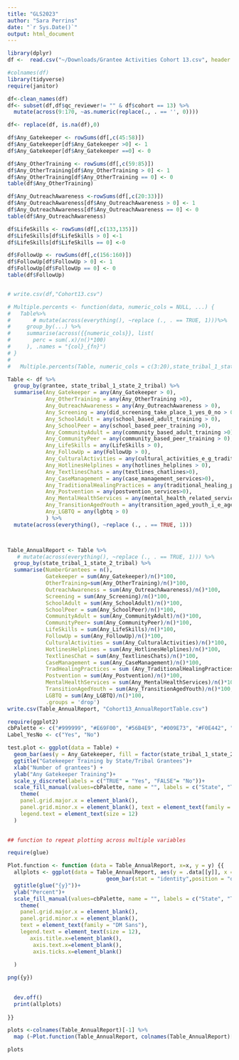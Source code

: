 ```yaml
---
title: "GLS2023"
author: "Sara Perrins"
date: "`r Sys.Date()`"
output: html_document
---
```


```r

library(dplyr)
df <-  read.csv("~/Downloads/Grantee Activities Cohort 13.csv", header = TRUE) 

#colnames(df)
library(tidyverse)
require(janitor)
```

```r
df<-clean_names(df)
df<- subset(df,df$qc_reviewer!= "" & df$cohort == 13) %>%
  mutate(across(9:170, ~as.numeric(replace(., . == '', 0)))) 

df<- replace(df, is.na(df),0)

df$Any_Gatekeeper <- rowSums(df[,c(45:58)])
df$Any_Gatekeeper[df$Any_Gatekeeper >0] <- 1
df$Any_Gatekeeper[df$Any_Gatekeeper ==0] <- 0

df$Any_OtherTraining <- rowSums(df[,c(59:85)])
df$Any_OtherTraining[df$Any_OtherTraining > 0] <- 1
df$Any_OtherTraining[df$Any_OtherTraining == 0] <- 0
table(df$Any_OtherTraining)

df$Any_OutreachAwareness <-rowSums(df[,c(20:33)])
df$Any_OutreachAwareness[df$Any_OutreachAwareness > 0] <- 1
df$Any_OutreachAwareness[df$Any_OutreachAwareness == 0] <- 0
table(df$Any_OutreachAwareness)

df$LifeSkills <- rowSums(df[,c(133,135)])
df$LifeSkills[df$LifeSkills > 0] <-1
df$LifeSkills[df$LifeSkills == 0] <-0

df$FollowUp <- rowSums(df[,c(156:160)])
df$FollowUp[df$FollowUp > 0] <- 1
df$FollowUp[df$FollowUp == 0] <- 0
table(df$FollowUp)


# write.csv(df,"Cohort13.csv")
```



```r

# Multiple.percents <- function(data, numeric_cols = NULL, ...) {
#   Table%>%   
#       # mutate(across(everything(), ~replace (., . == TRUE, 1)))%>%
#     group_by(...) %>%
#     summarise(across({{numeric_cols}}, list(
#       perc = sum(.x)/n()*100)
#     ), .names = "{col}_{fn}")
# }
# 
#   Multiple.percents(Table, numeric_cols = c(3:20),state_tribal_1_state_2_tribal)

Table <- df %>% 
  group_by(grantee, state_tribal_1_state_2_tribal) %>% 
  summarise(Any_Gatekeeper = any(Any_Gatekeeper > 0), 
            Any_OtherTraining = any(Any_OtherTraining >0), 
            Any_OutreachAwareness = any(Any_OutreachAwareness > 0),
            Any_Screening = any(did_screening_take_place_1_yes_0_no > 0),
            Any_SchoolAdult = any(school_based_adult_training > 0),
            Any_SchoolPeer = any(school_based_peer_training >0),
            Any_CommunityAdult = any(community_based_adult_training >0),
            Any_CommunityPeer = any(community_based_peer_training > 0),
            Any_LifeSkills = any(LifeSkills > 0),
            Any_FollowUp = any(FollowUp > 0),
            Any_CulturalActivities = any(cultural_activities_e_g_traditional_arts_and_crafts > 0),
            Any_HotlinesHelplines = any(hotlines_helplines > 0),
            Any_TextlinesChats = any(textlines_chatlines>0),
            Any_CaseManagement = any(case_management_services>0),
            Any_TraditionalHealingPractices = any(traditional_healing_practices >0),
            Any_Postvention = any(postvention_services>0),
            Any_MentalHealthServices = any(mental_health_related_services >0),
            Any_TransitionAgedYouth = any(transition_aged_youth_i_e_ages_18_24 >0),
            Any_LGBTQ = any(lgbtq > 0)
            ) %>% 
  mutate(across(everything(), ~replace (., . == TRUE, 1)))



Table_AnnualReport <- Table %>% 
   # mutate(across(everything(), ~replace (., . == TRUE, 1))) %>%
  group_by(state_tribal_1_state_2_tribal) %>%
  summarise(NumberGrantees = n(), 
            Gatekeeper = sum(Any_Gatekeeper)/n()*100,
            OtherTraining=sum(Any_OtherTraining)/n()*100,
            OutreachAwareness = sum(Any_OutreachAwareness)/n()*100,
            Screening = sum(Any_Screening)/n()*100,
            SchoolAdult = sum(Any_SchoolAdult)/n()*100,
            SchoolPeer = sum(Any_SchoolPeer)/n()*100,
            CommunityAdult = sum(Any_CommunityAdult)/n()*100,
            CommunityPeer= sum(Any_CommunityPeer)/n()*100,
            LifeSkills = sum(Any_LifeSkills)/n()*100,
            FollowUp = sum(Any_FollowUp)/n()*100,
            CulturalActivities = sum(Any_CulturalActivities)/n()*100,
            HotlinesHelplines = sum(Any_HotlinesHelplines)/n()*100,
            TextlinesChat = sum(Any_TextlinesChats)/n()*100,
            CaseManagement = sum(Any_CaseManagement)/n()*100,
            TradHealingPractices = sum (Any_TraditionalHealingPractices)/n()*100,
            Postvention = sum(Any_Postvention)/n()*100,
            MentalHealthServices = sum(Any_MentalHealthServices)/n()*100,
            TransitionAgedYouth = sum(Any_TransitionAgedYouth)/n()*100,
            LGBTQ = sum(Any_LGBTQ)/n()*100,
            .groups = 'drop')
write.csv(Table_AnnualReport, "Cohort13_AnnualReportTable.csv")


```


```r
require(ggplot2)
cbPalette <- c("#999999", "#E69F00", "#56B4E9", "#009E73", "#F0E442", "#0072B2", "#D55E00")
Label_YesNo <- c("Yes", "No")

test.plot <- ggplot(data = Table) + 
  geom_bar(aes(y = Any_Gatekeeper, fill = factor(state_tribal_1_state_2_tribal)), position = position_dodge(0.8)) +
  ggtitle("Gatekeeper Training by State/Tribal Grantees")+
  xlab("Number of grantees") +
  ylab("Any Gatekeeper Training")+
  scale_y_discrete(labels = c("TRUE" = "Yes", "FALSE"= "No"))+
  scale_fill_manual(values=cbPalette, name = "", labels = c("State", "Tribal"))+
    theme(
    panel.grid.major.x = element_blank(),
    panel.grid.minor.x = element_blank(), text = element_text(family = "DM Sans"),
    legend.text = element_text(size = 12)
  )
  

## function to repeat plotting across multiple variables

require(glue)

Plot.function <- function (data = Table_AnnualReport, x=x, y = y) {{
  allplots <- ggplot(data = Table_AnnualReport, aes(y = .data[[y]], x = .data[[x]], fill = state_tribal_1_state_2_tribal)) + 
                               geom_bar(stat = "identity",position = "dodge", width = 0.5) + 
  ggtitle(glue("{y}"))+
  ylab("Percent")+
  scale_fill_manual(values=cbPalette, name = "", labels = c("State", "Tribal"))+
    theme(
    panel.grid.major.x = element_blank(),
    panel.grid.minor.x = element_blank(), 
    text = element_text(family = "DM Sans"),
    legend.text = element_text(size = 12), 
       axis.title.x=element_blank(),
        axis.text.x=element_blank(),
        axis.ticks.x=element_blank()

  )
  
png({y})
 
 
  dev.off()
  print(allplots)
  
}}

plots <-colnames(Table_AnnualReport)[-1] %>%
  map (~Plot.function(Table_AnnualReport, colnames(Table_AnnualReport)[1],.x))

plots


```




